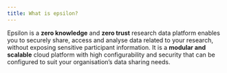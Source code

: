 ```yaml
---
title: What is epsilon?
---
```


Epsilon is a **zero knowledge** and **zero trust** research data platform enables you to securely share, access and analyse data related to your research, without exposing sensitive participant information. It is a **modular and scalable** cloud platform with high configurability and security that can be configured to suit your organisation’s data sharing needs.
